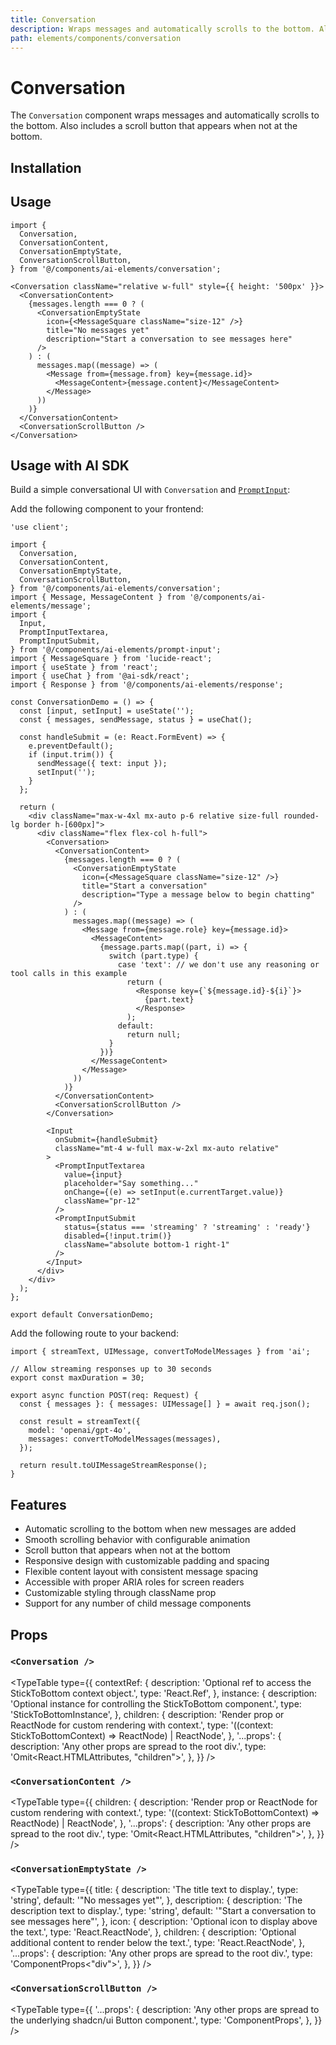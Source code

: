```yaml
---
title: Conversation
description: Wraps messages and automatically scrolls to the bottom. Also includes a scroll button that appears when not at the bottom.
path: elements/components/conversation
---
```


# Conversation

The `Conversation` component wraps messages and automatically scrolls to the bottom. Also includes a scroll button that appears when not at the bottom.

<Preview path="conversation" className="p-0" />

## Installation

<ElementsInstaller path="conversation" />

## Usage

```tsx
import {
  Conversation,
  ConversationContent,
  ConversationEmptyState,
  ConversationScrollButton,
} from '@/components/ai-elements/conversation';
```

```tsx
<Conversation className="relative w-full" style={{ height: '500px' }}>
  <ConversationContent>
    {messages.length === 0 ? (
      <ConversationEmptyState
        icon={<MessageSquare className="size-12" />}
        title="No messages yet"
        description="Start a conversation to see messages here"
      />
    ) : (
      messages.map((message) => (
        <Message from={message.from} key={message.id}>
          <MessageContent>{message.content}</MessageContent>
        </Message>
      ))
    )}
  </ConversationContent>
  <ConversationScrollButton />
</Conversation>
```

## Usage with AI SDK

Build a simple conversational UI with `Conversation` and [`PromptInput`](/elements/components/prompt-input):

Add the following component to your frontend:

```tsx filename="app/page.tsx"
'use client';

import {
  Conversation,
  ConversationContent,
  ConversationEmptyState,
  ConversationScrollButton,
} from '@/components/ai-elements/conversation';
import { Message, MessageContent } from '@/components/ai-elements/message';
import {
  Input,
  PromptInputTextarea,
  PromptInputSubmit,
} from '@/components/ai-elements/prompt-input';
import { MessageSquare } from 'lucide-react';
import { useState } from 'react';
import { useChat } from '@ai-sdk/react';
import { Response } from '@/components/ai-elements/response';

const ConversationDemo = () => {
  const [input, setInput] = useState('');
  const { messages, sendMessage, status } = useChat();

  const handleSubmit = (e: React.FormEvent) => {
    e.preventDefault();
    if (input.trim()) {
      sendMessage({ text: input });
      setInput('');
    }
  };

  return (
    <div className="max-w-4xl mx-auto p-6 relative size-full rounded-lg border h-[600px]">
      <div className="flex flex-col h-full">
        <Conversation>
          <ConversationContent>
            {messages.length === 0 ? (
              <ConversationEmptyState
                icon={<MessageSquare className="size-12" />}
                title="Start a conversation"
                description="Type a message below to begin chatting"
              />
            ) : (
              messages.map((message) => (
                <Message from={message.role} key={message.id}>
                  <MessageContent>
                    {message.parts.map((part, i) => {
                      switch (part.type) {
                        case 'text': // we don't use any reasoning or tool calls in this example
                          return (
                            <Response key={`${message.id}-${i}`}>
                              {part.text}
                            </Response>
                          );
                        default:
                          return null;
                      }
                    })}
                  </MessageContent>
                </Message>
              ))
            )}
          </ConversationContent>
          <ConversationScrollButton />
        </Conversation>

        <Input
          onSubmit={handleSubmit}
          className="mt-4 w-full max-w-2xl mx-auto relative"
        >
          <PromptInputTextarea
            value={input}
            placeholder="Say something..."
            onChange={(e) => setInput(e.currentTarget.value)}
            className="pr-12"
          />
          <PromptInputSubmit
            status={status === 'streaming' ? 'streaming' : 'ready'}
            disabled={!input.trim()}
            className="absolute bottom-1 right-1"
          />
        </Input>
      </div>
    </div>
  );
};

export default ConversationDemo;
```

Add the following route to your backend:

```tsx filename="api/chat/route.ts"
import { streamText, UIMessage, convertToModelMessages } from 'ai';

// Allow streaming responses up to 30 seconds
export const maxDuration = 30;

export async function POST(req: Request) {
  const { messages }: { messages: UIMessage[] } = await req.json();

  const result = streamText({
    model: 'openai/gpt-4o',
    messages: convertToModelMessages(messages),
  });

  return result.toUIMessageStreamResponse();
}
```

## Features

- Automatic scrolling to the bottom when new messages are added
- Smooth scrolling behavior with configurable animation
- Scroll button that appears when not at the bottom
- Responsive design with customizable padding and spacing
- Flexible content layout with consistent message spacing
- Accessible with proper ARIA roles for screen readers
- Customizable styling through className prop
- Support for any number of child message components

## Props

### `<Conversation />`

<TypeTable
  type={{
    contextRef: {
      description: 'Optional ref to access the StickToBottom context object.',
      type: 'React.Ref<StickToBottomContext>',
    },
    instance: {
      description: 'Optional instance for controlling the StickToBottom component.',
      type: 'StickToBottomInstance',
    },
    children: {
      description: 'Render prop or ReactNode for custom rendering with context.',
      type: '((context: StickToBottomContext) => ReactNode) | ReactNode',
    },
    '...props': {
      description: 'Any other props are spread to the root div.',
      type: 'Omit<React.HTMLAttributes<HTMLDivElement>, "children">',
    },
  }}
/>

### `<ConversationContent />`

<TypeTable
  type={{
    children: {
      description: 'Render prop or ReactNode for custom rendering with context.',
      type: '((context: StickToBottomContext) => ReactNode) | ReactNode',
    },
    '...props': {
      description: 'Any other props are spread to the root div.',
      type: 'Omit<React.HTMLAttributes<HTMLDivElement>, "children">',
    },
  }}
/>

### `<ConversationEmptyState />`

<TypeTable
  type={{
    title: {
      description: 'The title text to display.',
      type: 'string',
      default: '"No messages yet"',
    },
    description: {
      description: 'The description text to display.',
      type: 'string',
      default: '"Start a conversation to see messages here"',
    },
    icon: {
      description: 'Optional icon to display above the text.',
      type: 'React.ReactNode',
    },
    children: {
      description: 'Optional additional content to render below the text.',
      type: 'React.ReactNode',
    },
    '...props': {
      description: 'Any other props are spread to the root div.',
      type: 'ComponentProps<"div">',
    },
  }}
/>

### `<ConversationScrollButton />`

<TypeTable
  type={{
    '...props': {
      description: 'Any other props are spread to the underlying shadcn/ui Button component.',
      type: 'ComponentProps<typeof Button>',
    },
  }}
/>
